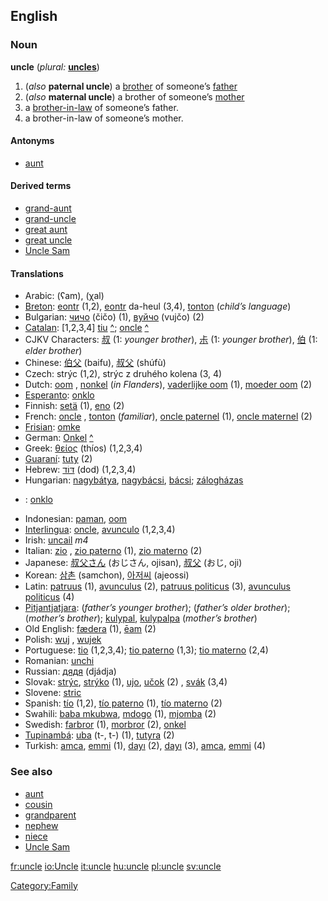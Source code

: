 ==English==
===Noun===
'''uncle''' (''plural:'' '''[[uncles]]''')

#(''also'' '''paternal uncle''') a [[brother]] of someone’s [[father]]
#(''also'' '''maternal uncle''') a brother of someone’s [[mother]]
#a [[brother-in-law]] of someone’s father.
#a brother-in-law of someone’s mother.

====Antonyms====
*[[aunt]]

====Derived terms====
*[[grand-aunt]]
*[[grand-uncle]]
*[[great aunt]]
*[[great uncle]]
*[[Uncle Sam]]

====Translations====
*Arabic: {{ARchar|[[عم]]}} (ʕam), {{ARchar|[[خال]]}} (χal) {{m}}
*[[Breton]]: [[eontr]] {{m}} (1,2), [[eontr]] da-heul (3,4), [[tonton]] {{m}} (''child’s language'')
*Bulgarian: [[чичо]] (čičo) {{m}} (1), [[вуйчо]] (vujčo) {{m}} (2)
*[[Catalan]]: [1,2,3,4] [[tiu]] {{m}} [[:ca:tiu|^]]; [[oncle]] {{m}} [[:ca:oncle|^]]
*CJKV Characters: [[叔]] (1: ''younger brother''), [[尗]] (1: ''younger brother''), [[伯]] (1: ''elder brother'')
*Chinese: [[伯父]] (baifu), [[叔父]] (shúfù)
*Czech: strýc (1,2), strýc z druhého kolena (3, 4) {{m}}
*Dutch: [[oom]] {{m}}, [[nonkel]] {{m}} (''in Flanders''), [[vaderlijke oom]] (1), [[moeder oom]] (2)
*[[Esperanto]]: [[onklo]]
*Finnish: [[setä]] (1), [[eno]] (2)
*French: [[oncle]] {{m}}, [[tonton]] {{m}} (''familiar''), [[oncle paternel]] (1), [[oncle maternel]] (2)
*[[Frisian]]: [[omke]] {{m}}
*German: [[Onkel]] {{m}} [[:de:Onkel|^]]
*Greek: [[θείος]] (thíos) {{m}} (1,2,3,4)
*[[Guaraní]]: [[tuty]] (2)
*Hebrew: [[דוד|דּוֹד]] (dod) {{m}} (1,2,3,4)
*Hungarian: [[nagybátya]], [[nagybácsi]], [[bácsi]]; [[zálogházas]]
*{{io}}: [[onklo]]
*Indonesian: [[paman]], [[oom]]
*[[Interlingua]]: [[oncle]], [[avunculo]] (1,2,3,4)
*Irish: [[uncail]] ''m4''
*Italian: [[zio]] {{m}}, [[zio paterno]] (1), [[zio materno]] (2)
*Japanese: [[叔父さん]] (おじさん, ojisan), [[叔父]] (おじ, oji)
*Korean: [[삼촌]] (samchon), [[아저씨]] (ajeossi)
*Latin: [[patruus]] (1), [[avunculus]] (2), [[patruus politicus]] (3), [[avunculus politicus]] (4)
*[[Pitjantjatjara]]: {{Unicode|[[mama maḻatja]]}} (''father’s younger brother''); {{Unicode|[[mama puḻka]]}} (''father’s older brother''); {{Unicode|[[kamuṟu]]}} (''mother’s brother''); [[kulypal]], [[kulypalpa]] (''mother’s brother'')
*Old English: [[fædera]] (1), [[eam|ēam]] (2)
*Polish: [[wuj]] {{m}}, [[wujek]] {{m}}
*Portuguese: [[tio]] {{m}} (1,2,3,4); [[tio paterno]] (1,3); [[tio materno]] (2,4)
*Romanian: [[unchi]] {{m}}
*Russian: [[дядя]] (djádja) {{m}}
*Slovak: [[strýc]], [[strýko]] (1), [[ujo]], [[učok]] (2) {{m}}, [[svák]] (3,4) {{m}}
*Slovene: [[stric]] {{m}}
*Spanish: [[tío]] {{m}} (1,2), [[tío paterno]] (1), [[tío materno]] (2)
*Swahili: [[baba mkubwa]], [[mdogo]] (1), [[mjomba]] (2)
*Swedish: [[farbror]] (1), [[morbror]] (2), [[onkel]]
*[[Tupinambá]]: [[uba]] (t-, t-) (1), [[tutyra]] (2)
*Turkish: [[amca]], [[emmi]] (1), [[dayı]] (2), [[dayı]] (3), [[amca]], [[emmi]] (4)

===See also===
*[[aunt]]
*[[cousin]]
*[[grandparent]]
*[[nephew]]
*[[niece]]
*[[Uncle Sam]]

[[Category:Family]]

[[fr:uncle]]
[[io:Uncle]]
[[it:uncle]]
[[hu:uncle]]
[[pl:uncle]]
[[sv:uncle]]